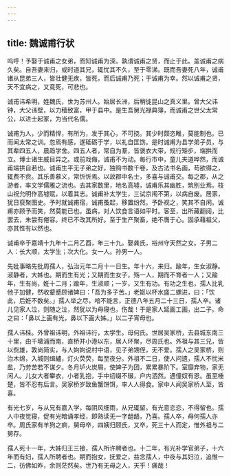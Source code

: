 ```yaml
---
---
---
```

title: 魏诚甫行状
---



呜呼！予娶于诚甫之女弟，而知诚甫为深。孰谓诚甫之贤，而止于此。盖诚甫之病久矣。自吾妻来归，或时道其兄，辄忧其不久，至于零涕。既而吾妻死八年，诚甫诸从昆弟三人，皆壮健无疾，皆死，而后诚甫乃死；于诚甫为幸。然以诚甫之贤，天不宜病之，又竟死，可悲也。

诚甫讳希明，姓魏氏，世为苏州人。始居长洲，后稍徙昆山之真义里。曾大父讳钟，大父讳壁，以力穑致富，甲于县中。是生吾舅光禄典簿，而诚甫之世父太常公，以进士起家，为当代名儒。

诚甫为人，少而精悍，有所为，发于其心，不可挠。其少时颇恣睢，莫能制也。已而闻太常之训。忽焉有感，遂砥砺于学，以礼自匡饬。是时诚甫为县学弟子员，与其辈四五人，晨趋学舍。四五人者，常自为羣，皆褒衣大带，规行矩步，端拱而立。博士诸生威目异之。或前戏侮，诚甫不为动。每行市中，童儿夹道哗然，而诚甫端拱自若也。诚甫生平无子弟之好，独购书数千卷，及古法书名画，苟欲得之，辄费不赀。其乐善慕义，常忻忻焉。以故郡中名士，多喜与诚甫交。每之郡，从之游者，率文学儒雅之流也。去其家数里，地名高墟，诚甫乐其幽胜，筑别业焉。枝山祝允明作高墟赋，以着其志。诚甫补太学生，三试京闱不第，以病自废。居家，犹日裒聚图史。予时就诚甫宿，诚甫蚤起，移置纷然。予卧视之，笑其不自闲。诚甫亦顾予而笑，然莫能已也。虽病，对人饮食言语如平时。客至，出所藏翻阅，比罢去，未尝有倦容。终已不改其所好。至于生产聚畜，绝不膺于心。固承藉祖父，亦其性有以然也。

诚甫卒于嘉靖十九年十二月乙酉，年三十九。娶龚氏，裕州守天然之女。子男二人：长大顺，太学生；次大化。女一人。孙男一人。

先妣事略先批周孺人，弘治元年二月十一日生。年十六，来归。踰年，生女淑静。淑静者，大姊也。期而生有光；又期而生女子，殇一人，期而不育者一人；又踰年，生有尚，姙十二月；踰年，生淑顺；一岁，又生有功。有功之生也，孺人比乳他子加健，然收颦蹙顾诸婢曰：「吾为多子苦。」老妪以杯水盛二螺进，曰：「饮此，后姙不数矣。」孺人举之尽，喑不能言，正德八年五月二十三日，孺人卒。诸儿见家人泣，则随之泣，然犹以为母寝也，伤哉！于是家人延画工画，出二子。命之曰：「鼻以上画有光，鼻以下画大姊。」以二子宵母也。

孺人讳桂。外曾祖讳明，外祖讳行，太学生。母何氏。世居吴家桥，去县城东南三十里，由千墩浦而南，直桥并小港以东，居人环聚，尽周氏也。外祖与其三兄，皆以赀雄，敦尚简实，与人姁姁说村中语，见子弟甥侄，无不爱。孺人之吴家桥，则治木绵，入城则缉纑，灯火荧荧，每至夜分。外祖不二日，使人问遗，孺人不忧米盐，乃劳苦若不谋夕。冬月垆火炭屑，使婢子为团，累累暴阶下。室靡弃物，家无闲人。儿女大者攀衣，小者乳抱，手中纫缀不辍，户内洒然。遇僮奴有恩。虽至棰楚，皆不忍有后言。吴家桥岁致鱼蟹饼饵，率人人得食。家中人闻吴家桥人至，皆喜。

有光七岁，与从兄有嘉入学，每阴风细雨，从兄辄留。有光意恋恋，不得留也。孺人中夜觉寝，促有光暗诵孝经，即熟读无一字龃龉，乃喜。孺人卒，母何孺人亦卒。周氏家有羊狗之痾，舅母卒，四姨归顾氏，又卒，死三十人而定，惟外祖与二舅存。

孺人死十一年，大姊归王三接，孺人所许聘者也。十二年，有光补学官弟子，十六年而有妇，孺人所聘者也。期而抱女，抚爱之，益念孺人，中夜与其妇泣，追惟一二，彷佛如昨，余则茫然矣。世乃有无母之人，天乎！痛哉！